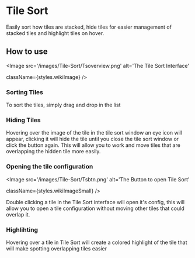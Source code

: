 
# Tile Sort

<ModuleInfo/>

Easily sort how tiles are stacked, hide tiles for easier management of
stacked tiles and highlight tiles on hover.

## How to use

<Image
  src='/images/Tile-Sort/Tsoverview.png'
  alt='The Tile Sort Interface'
  
  
  className={styles.wikiImage}
/>

### Sorting Tiles

To sort the tiles, simply drag and drop in the list

### Hiding Tiles

Hovering over the image of the tile in the tile sort window an eye icon
will appear, clicking it will hide the tile until you close the tile
sort window or click the button again. This will allow you to work and
move tiles that are overlapping the hidden tile more easily.

### Opening the tile configuration

<Image
  src='/images/Tile-Sort/Tsbtn.png'
  alt='The Button to open Tile Sort'
  
  
  className={styles.wikiImageSmall}
/>

Double clicking a tile in the Tile Sort interface will open it's config,
this will allow you to open a tile configuration without moving other
tiles that could overlap it.

### Highlihting

Hovering over a tile in Tile Sort will create a colored highlight of the
tile that will make spotting overlapping tiles easier
